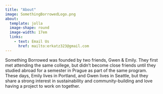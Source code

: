 ```yaml
---
title: "About"
image: SomethingBorrowedLogo.png
about:
  template: jolla
  image-shape: round
  image-width: 17em
  links:
    - text: Email Us
      href: mailto:erkatz323@gmail.com
---
```


Something Borrowed was founded by two friends, Gwen & Emily. They first met attending the same college, but didn't become close friends until they studied abroad for a semester in Prague as part of the same program. These days, Emily lives in Portland, and Gwen lives in Seattle, but they share a strong interest in sustainability and community-building and love having a project to work on together.
